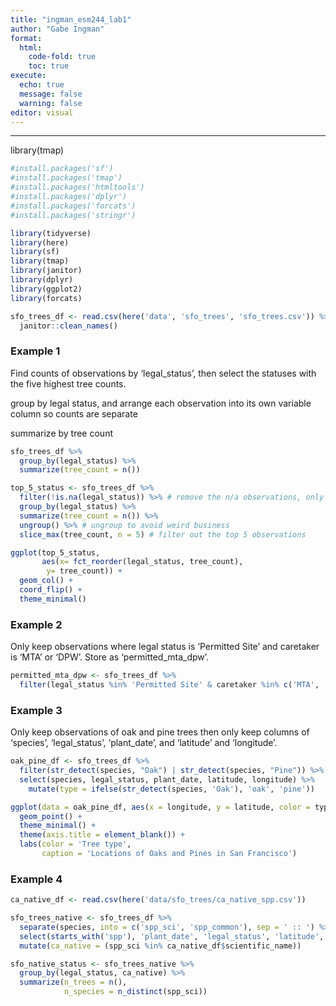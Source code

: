 ```yaml
---
title: "ingman_esm244_lab1"
author: "Gabe Ingman"
format: 
  html:
    code-fold: true
    toc: true
execute: 
  echo: true
  message: false
  warning: false
editor: visual
---
```


---

library(tmap)

```r

#install.packages('sf')
#install.packages('tmap')
#install.packages('htmltools')
#install.packages('dplyr')
#install.packages('forcats')
#install.packages('stringr')

library(tidyverse)
library(here)
library(sf)
library(tmap)
library(janitor)
library(dplyr)
library(ggplot2)
library(forcats)


```

```r
sfo_trees_df <- read.csv(here('data', 'sfo_trees', 'sfo_trees.csv')) %>%
  janitor::clean_names()
```

### Example 1

Find counts of observations by 'legal_status', then select the statuses with the five highest tree counts.

group by legal status, and arrange each observation into its own variable column so counts are separate

summarize by tree count

```r

sfo_trees_df %>%
  group_by(legal_status) %>%
  summarize(tree_count = n())

top_5_status <- sfo_trees_df %>%
  filter(!is.na(legal_status)) %>% # remove the n/a observations, only find numbers
  group_by(legal_status) %>%
  summarize(tree_count = n()) %>%
  ungroup() %>% # ungroup to avoid weird business
  slice_max(tree_count, n = 5) # filter out the top 5 observations
```

```r
ggplot(top_5_status, 
       aes(x= fct_reorder(legal_status, tree_count), 
        y= tree_count)) +
  geom_col() +
  coord_flip() +
  theme_minimal()

```

### Example 2

Only keep observations where legal status is 'Permitted Site' and caretaker is 'MTA' or 'DPW'. Store as 'permitted_mta_dpw'.

```r
permitted_mta_dpw <- sfo_trees_df %>%
  filter(legal_status %in% 'Permitted Site' & caretaker %in% c('MTA', 'DPW'))
```

### Example 3

Only keep observations of oak and pine trees then only keep columns of 'species', 'legal_status', 'plant_date', and 'latitude' and 'longitude'.

```r
oak_pine_df <- sfo_trees_df %>%
  filter(str_detect(species, "Oak") | str_detect(species, "Pine")) %>%
  select(species, legal_status, plant_date, latitude, longitude) %>%
    mutate(type = ifelse(str_detect(species, 'Oak'), 'oak', 'pine'))
```

```r
ggplot(data = oak_pine_df, aes(x = longitude, y = latitude, color = type)) + 
  geom_point() +
  theme_minimal() +
  theme(axis.title = element_blank()) +
  labs(color = 'Tree type', 
       caption = 'Locations of Oaks and Pines in San Francisco')
```

### Example 4

```r
ca_native_df <- read.csv(here('data/sfo_trees/ca_native_spp.csv'))
```

```r
sfo_trees_native <- sfo_trees_df %>%
  separate(species, into = c('spp_sci', 'spp_common'), sep = ' :: ') %>%
  select(starts_with('spp'), 'plant_date', 'legal_status', 'latitude', 'longitude') %>%
  mutate(ca_native = (spp_sci %in% ca_native_df$scientific_name))

```

```r
sfo_native_status <- sfo_trees_native %>%
  group_by(legal_status, ca_native) %>%
  summarize(n_trees = n(),
            n_species = n_distinct(spp_sci))
```
